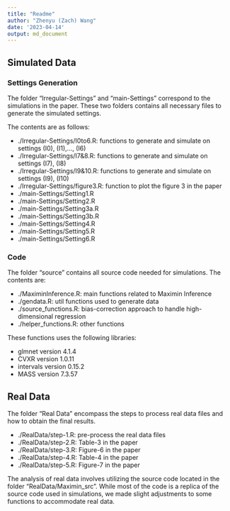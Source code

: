 ```yaml
---
title: "Readme"
author: "Zhenyu (Zach) Wang"
date: '2023-04-14'
output: md_document
---
```


## Simulated Data
### Settings Generation
The folder "Irregular-Settings" and "main-Settings" correspond to the simulations in the paper.
These two folders contains all necessary files to generate the simulated settings.

The contents are as follows:

* ./Irregular-Settings/I0to6.R: functions to generate and simulate on settings (I0), (I1),..., (I6)
* ./Irregular-Settings/I7&8.R: functions to generate and simulate on settings (I7), (I8)
* ./Irregular-Settings/I9&10.R: functions to generate and simulate on settings (I9), (I10)
* ./Irregular-Settings/figure3.R: function to plot the figure 3 in the paper
* ./main-Settings/Setting1.R
* ./main-Settings/Setting2.R
* ./main-Settings/Setting3a.R
* ./main-Settings/Setting3b.R
* ./main-Settings/Setting4.R
* ./main-Settings/Setting5.R
* ./main-Settings/Setting6.R

### Code
The folder "source" contains all source code needed for simulations. The contents are:

* ./MaximinInference.R: main functions related to Maximin Inference
* ./gendata.R: util functions used to generate data
* ./source_functions.R: bias-correction approach to handle high-dimensional regression
* ./helper_functions.R: other functions

These functions uses the following libraries:

* glmnet version 4.1.4
* CVXR version 1.0.11
* intervals version 0.15.2
* MASS version 7.3.57

## Real Data
The folder "Real Data" encompass the steps to process real data files and how to obtain the final results.

* ./RealData/step-1.R: pre-process the real data files
* ./RealData/step-2.R: Table-3 in the paper
* ./RealData/step-3.R: Figure-6 in the paper
* ./RealData/step-4.R: Table-4 in the paper
* ./RealData/step-5.R: Figure-7 in the paper

The analysis of real data involves utilizing the source code located in the folder "RealData/Maximin_src".
While most of the code is a replica of the source code used in simulations, we made slight adjustments to some functions
to accommodate real data.
